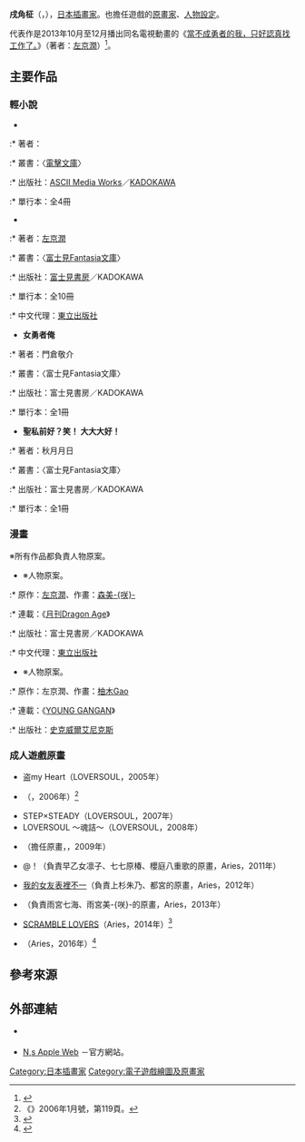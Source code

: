 {{Infobox ACG creator
|name=戌角柾
|image=
|size=
|caption=
|job=[[插畫家|插畫家]]
|job2=
|romaji=Inuzumi Masaki
|real_name=
|other_name=
|nickname=
|foreign_name=戌角 柾（{{lang|ja|いぬずみ まさき}}）
|english_name=
|sex=
|nationality={{JPN}}
|birth_name=
|birth_date=
|birth_place=
|death_date=
|death_place=
|origin_place=
|residence=
|languages=
|height=
|weight=
|blood_type=
|spouse=
|parents=
|relatives=
|doujin_circle = 
|subordinate=
|website=
|educate=
|past=
|work='''小說插圖'''<br />《[[當不成勇者的我，只好認真找工作了。|當不成勇者的我，只好認真找工作了。]]》
|award=
}}
{{japanese|japanese=戌角 柾|kana=いぬずみ まさき|romaji=Inuzumi Masaki}}
'''戌角柾'''（{{lang-ja|戌角 柾}}，{{bd||11月8日||}}），[[日本|日本]][[插畫家|插畫家]]。也擔任遊戲的[[原畫|原畫家]]、[[人物設計|人物設定]]。

代表作是2013年10月至12月播出同名電視動畫的《[[當不成勇者的我，只好認真找工作了。|當不成勇者的我，只好認真找工作了。]]》（著者：[[左京潤|左京潤]]）<ref name="anime">{{Cite web|url=http://s.mxtv.jp/yu_sibu/|title=當不成勇者的我，只好認真找工作了。|quote=2013年10月4日放送開始!!|publisher=[[東京都會電視台|TOKYO MX]]|accessdate=2013-10-27|language=ja|archive-date=2018-10-17|archive-url=https://web.archive.org/web/20181017043025/http://s.mxtv.jp/yu_sibu/|dead-url=yes}}</ref>。

== 主要作品 ==
=== 輕小說 ===
* {{nihongo|'''九罰的惡魔召召喚術'''|九罰の悪魔召喚術}}
:* 著者：{{link-ja|折口良乃|折口良乃}}
:* 叢書：〈[[電擊文庫|電擊文庫]]〉
:* 出版社：[[ASCII_Media_Works|ASCII Media Works]]／[[KADOKAWA|KADOKAWA]]
:* 單行本：全4冊
* {{nihongo|'''[[當不成勇者的我，只好認真找工作了。|當不成勇者的我，只好認真找工作了。]]'''|勇者になれなかった俺はしぶしぶ就職を決意しました。}}
:* 著者：[[左京潤|左京潤]]
:* 叢書：〈[[富士見Fantasia文庫|富士見Fantasia文庫]]〉
:* 出版社：[[富士見書房|富士見書房]]／KADOKAWA
:* 單行本：全10冊
:* 中文代理：[[東立出版社|東立出版社]]
* '''女勇者{{lang|ja|が}}俺{{lang|ja|のクラスでぼっちになってる}}'''
:* 著者：門倉敬介 
:* 叢書：〈富士見Fantasia文庫〉
:* 出版社：富士見書房／KADOKAWA
:* 單行本：全1冊
* '''{{lang|ja|剣}}聖{{lang|ja|の}}私{{lang|ja|がお}}前{{lang|ja|を}}好{{lang|ja|きだと}}？笑{{lang|ja|わせるな}}！ 大大大好{{lang|ja|きなのだ}}！'''
:* 著者：秋月月日
:* 叢書：〈富士見Fantasia文庫〉
:* 出版社：富士見書房／KADOKAWA
:* 單行本：全1冊

=== 漫畫 ===
※所有作品都負責人物原案。
* {{nihongo|'''當不成勇者的我，只好認真找工作了。'''|勇者になれなかった俺はしぶしぶ就職を決意しました。}} ※人物原案。
:* 原作：[[左京潤|左京潤]]、作畫：[[森美咲|森美-{咲}-]]
:* 連載：《[[月刊Dragon_Age|月刊Dragon Age]]》
:* 出版社：富士見書房／KADOKAWA
:* 中文代理：[[東立出版社|東立出版社]]

* {{nihongo|'''當不成勇者 ～當不成勇者的我，只好認真找工作了。～'''|勇しぶ。 ～勇者になれなかった俺はしぶしぶ就職を決意しました。～}} ※人物原案。
:* 原作：左京潤、作畫：[[柚木Gao|柚木Gao]]
:* 連載：《[[YOUNG_GANGAN|YOUNG GANGAN]]》
:* 出版社：[[史克威爾艾尼克斯|史克威爾艾尼克斯]]

=== 成人遊戲原畫 ===
* 盗{{lang|ja|んで}}my Heart（LOVERSOUL，2005年）
* {{link-ja|疼愛貓咪！ ～貓犬病院診察中～|ネコっかわいがり! 〜クレインイヌネコ病院診療中〜}}（{{link-ja|13cm|13cm}}，2006年）<ref name="bugbug200601">《{{link-ja|BugBug (成人遊戲雜誌)|BugBug|BugBug}}》2006年1月號，第119頁。</ref>
* STEP×STEADY（LOVERSOUL，2007年）
* LOVERSOUL{{lang|ja|ファンディスク}} ～{{lang|ja|恋}}魂詰～（LOVERSOUL，2008年）
* {{link-ja|ANGEL NAVIGATE|ANGEL NAVIGATE}}（擔任原畫，{{link-ja|PENCIL (成人遊戲品牌)#Aries|ぺんしる#Aries|Aries}}，2009年）
* {{lang|ja|とらぶる}}@{{lang|ja|すぱいらる}}！（負責早乙女凛子、七七原椿、櫻庭八重歌的原畫，Aries，2011年）
* [[我的女友表裡不一|我的女友表裡不一]]（負責上杉朱乃、都宮{{lang|ja|なづき}}的原畫，Aries，2012年）
* {{lang|ja|{{link-ja|ナイものねだりはもうお姉妹|ナイものねだりはもうお姉妹|ナイものねだりはもうお姉妹}}}}（負責雨宮七海、雨宮美-{咲}-的原畫，Aries，2013年）
* [[SCRAMBLE_LOVERS|SCRAMBLE LOVERS]]（Aries，2014年）<ref>{{Cite web|url=http://www.aries-soft.jp/scramble_lovers/|script-title=ja:スクランブル·ラバーズTOPページ/Aries|publisher=Aries|accessdate=2016-04-30|language=ja|archive-date=2020-02-19|archive-url=https://web.archive.org/web/20200219212949/http://www.aries-soft.jp/scramble_lovers/|dead-url=no}}</ref>
* {{lang|ja|{{link-ja|タラレバ ～as in What If stories～|タラレバ 〜as in What if stories〜}}}}（Aries，2016年）<ref>{{Cite web|url=http://www.aries-soft.jp/tarareba/spec.html|script-title=ja:タラレバ特設サイト/スペック情報|publisher=Aries|accessdate=2016-04-30|language=ja|archive-date=2020-02-19|archive-url=https://web.archive.org/web/20200219213020/http://www.aries-soft.jp/tarareba/spec.html|dead-url=no}}</ref>

== 參考來源 ==
{{reflist}}

== 外部連結 ==
* {{Twitter|inuzumi_masaki}} {{ja icon}}
* [https://web.archive.org/web/20130528172433/http://inusanchi.2-d.jp/i_1/ N,s Apple Web] {{ja icon}}－官方網站。

{{DEFAULTSORT:Inuzumi Masaki}}
[[Category:日本插畫家|Category:日本插畫家]]
[[Category:電子遊戲繪圖及原畫家|Category:電子遊戲繪圖及原畫家]]